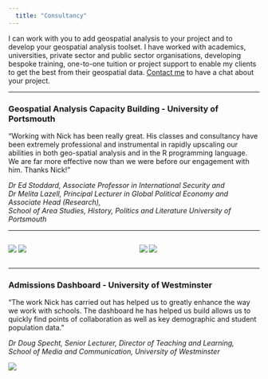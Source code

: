 ```yaml
---
  title: "Consultancy"
---
```


I can work with you to add geospatial analysis to your project and to develop your geospatial analysis toolset. I have worked with academics, universities, private sector and public sector organisations, developing bespoke training, one-to-one tuition or project support to enable my clients to get the best from their geospatial data. [Contact me](index.html) to have a chat about your project. 

<!-- Emily / Uni of Birmingham -->

<!-- ### South West Coast Path -->

----

### Geospatial Analysis Capacity Building - University of Portsmouth

"Working with Nick has been really great. His classes and consultancy have been extremely professional and instrumental in rapidly upscaling our abilities in both geo-spatial analysis and in the R programming language. We are far more effective now than we were before our engagement with him. Thanks Nick!"

*Dr Ed Stoddard, Associate Professor in International Security and 
<br> Dr Melita Lazell, Principal Lecturer in Global Political Economy and Associate Head (Research), 
<br> School of Area Studies, History, Politics and Literature University of Portsmouth*

----

::: columns
:::: {.column width="45%"}

![](images/netflix.png)
![](images/Westminster-University-logo.jpg)
::::
:::: {.column width="45%"}

![](images/Red-Bull-logo.jpg)
![](images/portsmouth-logo.png)
::::
:::

----

<!--
### North Devon Biosphere & University of Exeter

- Carolyn / Exeter
    - what I did
    - outputs - report, code, plugins (ArcGIS and QGIS)

-->

### Admissions Dashboard - University of Westminster

“The work Nick has carried out has helped us to greatly enhance the way we work with schools. The dashboard he has helped us build allows us to quickly find points of collaboration as well as key demographic and student population data.”

*Dr Doug Specht, Senior Lecturer, Director of Teaching and Learning, 
<br>School of Media and Communication, University of Westminster*

![](images/school-admissions.png)





